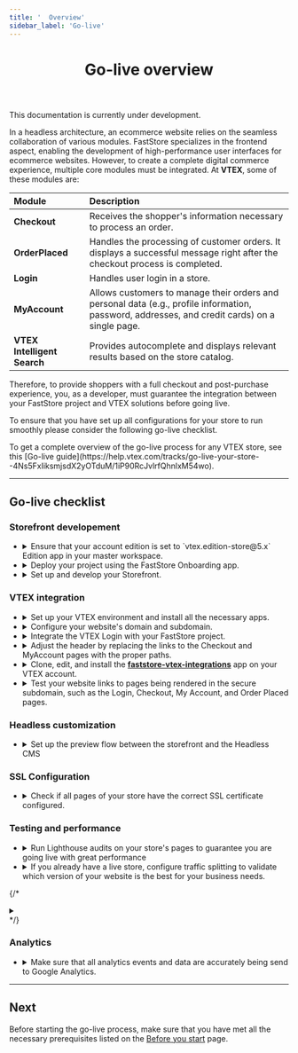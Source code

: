 ```yaml
---
title: '  Overview'
sidebar_label: 'Go-live'
---
```



<header>

# Go-live overview

</header>

<Callout type="warning" emoji="⚠️">
This documentation is currently under development.
</Callout>

In a headless architecture, an ecommerce website relies on the seamless collaboration of various modules. FastStore specializes in the frontend aspect, enabling the development of high-performance user interfaces for ecommerce websites. However, to create a complete digital commerce experience, multiple core modules must be integrated. At **VTEX**, some of these modules are:

| Module                      | Description                                                                                                                             |
| :-------------------------- | :-------------------------------------------------------------------------------------------------------------------------------------- |
| **Checkout**                | Receives the shopper's information necessary to process an order.                                                                       |
| **OrderPlaced**             | Handles the processing of customer orders. It displays a successful message right after the checkout process is completed.                                                            |
| **Login**                   | Handles user login in a store.                                                                                                          |
| **MyAccount**               | Allows customers to manage their orders and personal data (e.g., profile information, password, addresses, and credit cards) on a single page. |
| **VTEX Intelligent Search** | Provides autocomplete and displays relevant results based on the store catalog.                                                                 |

Therefore, to provide shoppers with a full checkout and post-purchase experience, you, as a developer, must guarantee the integration between your FastStore project and VTEX solutions before going live.

To ensure that you have set up all configurations for your store to run smoothly please consider the following go-live checklist.

<Callout type="info" emoji="ℹ️">
  To get a complete overview of the go-live process for any VTEX store, see this [Go-live guide](https://help.vtex.com/tracks/go-live-your-store--4Ns5FxIiksmjsdX2yOTduM/1iP90RcJvlrfQhnlxM54wo).
</Callout>

---

## Go-live checklist

### Storefront developement

<ul class="nx-section-checklist">
  <li>
    <b><CheckboxField label="Checking the account edition" id="checkboxfield-account" /></b>
    <details>
      <summary>Ensure that your account edition is set to `vtex.edition-store@5.x` Edition app in your master workspace.</summary>

      | Management              | Reference                                                                                                                                                                       |
      | :---------------------- | :------------------------------------------------------------------------------------------------------------------------------------------------------------------------------ |
      | Agency and VTEX Support |  If your account uses a different Edition App version, [open a support ticket](https://help.vtex.com/en/support) requesting the installation of the vtex.edition-store@5.x.  |
    </details>
  </li>
  <li>
    <b><CheckboxField label="Deploying with FastStore Onboarding" id="checkboxfield-onboarding" /></b>
    <details>
      <summary>Deploy your project using the FastStore Onboarding app.</summary>

      | Management | Reference                                                 |
      | :--------- | :-------------------------------------------------------- |
      | Agency     | [FastStore Onboarding](/docs/getting-started/1-faststore-onboarding/overview)  |
    </details>
  </li>
  <li>
    <b><CheckboxField label="Setting up the project" id="checkboxfield-setting-up" /></b>
    <details>
      <summary>Set up and develop your Storefront.</summary>
      | Management | Reference                                                          |
      | :--------- | :----------------------------------------------------------------- |
      | Agency     | [Setting up the project](/docs/getting-started/2-setting-up-the-project)  |
    </details>
  </li>
</ul>

### VTEX integration

<ul class="nx-section-checklist">
  <li>
    <b><CheckboxField label="Setting up a VTEX account" id="checkboxfield-default" /></b>
    <details>
      <summary>Set up your VTEX environment and install all the necessary apps.</summary>
      | Management | Reference                                                          |
      | :--------- | :----------------------------------------------------------------- |
      | Agency     | [Setting up a VTEX account for FastStore](/docs/go-live/1-setting-up-vtex-account-for-faststore)  |
    </details>
  </li>

  <li>
    <b><CheckboxField label="Configuring external DNS for a custom domain" id="checkboxfield-default" /></b>
    <details>
      <summary>Configure your website's domain and subdomain.</summary>
      | Management | Reference                                                          |
      | :--------- | :----------------------------------------------------------------- |
      | Agency and VTEX Support    | [Configuring external DNS for a custom domain](/docs/go-live/2-configuring-external-dns)  |
    </details>
  </li>

  <li>
    <b><CheckboxField label="Integrating the VTEX Login" id="checkboxfield-default" /></b>
    <details>
      <summary>Integrate the VTEX Login with your FastStore project.</summary>
      | Management | Reference                                                          |
      | :--------- | :----------------------------------------------------------------- |
      | Agency and VTEX Support    | [Integrating the VTEX Login](/docs/go-live/3-integrating-the-the-vtex-login)  |
    </details>
  </li>

  <li>
    <b><CheckboxField label="Integrating the VTEX Checkout" id="checkboxfield-default" /></b>
    <details>
      <summary>Adjust the header by replacing the links to the Checkout and MyAccount pages with the proper paths.</summary>
      | Management | Reference                                                          |
      | :--------- | :----------------------------------------------------------------- |
      | Agency and VTEX Support    | [Integrating the VTEX Checkout](/docs/go-live/4-integrating-the-vtex-checkout)  |
    </details>
  </li>

  <li>
    <b><CheckboxField label="Integrating the VTEX Order Placed and My Account" id="checkboxfield-default" /></b>
    <details>
      <summary>Clone, edit, and install the <b><a href="https://github.com/vtex/faststore-vtex-integrations/">faststore-vtex-integrations</a></b> app on your VTEX account.</summary>
      | Management | Reference                                                          |
      | :--------- | :----------------------------------------------------------------- |
      | Agency and VTEX Support    | [Integrating the VTEX Order Placed and My Account](/docs/go-live/5-integrating-the-vtex-order-placed-and-my-account)  |
    </details>
  </li>

  <li>
    <b><CheckboxField label="Checking the pages in the secure domain" id="checkboxfield-default" /></b>
    <details>
      <summary>Test your website links to pages being rendered in the secure subdomain, such as the Login, Checkout, My Account, and Order Placed pages.</summary>
      **Management**: Agency
    </details>
  </li>
</ul>

### Headless customization

<ul class="nx-section-checklist">
  <li>
    <b><CheckboxField label="Integrating the storefront with VTEX Headless CMS" id="checkboxfield-default" /></b>
    <details>
      <summary>Set up the preview flow between the storefront and the Headless CMS</summary>
      | Management | Reference  |
      | :--------- | :------------ |
      | Agency     | [VTEX Headless CMS]()  |
    </details>
  </li>
</ul>

### SSL Configuration

<ul class="nx-section-checklist">
  <li>
    <b><CheckboxField label="Checking the pages SSL certificate" id="checkboxfield-default" /></b>
    <details>
      <summary>Check if all pages of your store have the correct SSL certificate configured.</summary>
      **Management:** Agency
    </details>
  </li>
</ul>


### Testing and performance

<ul class="nx-section-checklist">
  <li>
    <b><CheckboxField label="Performing Lighthouse audits" id="checkboxfield-default" /></b>
    <details>
      <summary>Run Lighthouse audits on your store's pages to guarantee you are going live with great performance</summary>
      **Management:** Agency

      - Run Lighthouse audits on your store's Home Page, Product Listing Page (PLP), Product Details Page (PDP), and custom pages.
      - All pages must have Lighthouse Score equal or more than 60 on mobile devices.
      - Any publication will be automatically blocked by the system until all checks pass.
    </details>
  </li>
  <li>
    <b><CheckboxField label="Setting up Traffic Splitting" id="checkboxfield-default" /></b>
    <details>
      <summary>If you already have a live store, configure traffic splitting to validate which version of your website is the best for your business needs.</summary>
      **Management:** VTEX Support
    </details>
  </li>
</ul>

{/* <b><CheckboxField label="Sentry" id="checkboxfield-default" /></b>
<details>
  <summary></summary>
  | Management | Reference  |
  | :--------- | :------------ |
  | Agency and VTEX Support    | Coming soon!  |
</details> */}

### Analytics

<ul class="nx-section-checklist">
  <li>
    <b><CheckboxField label="Managing the Analytics module" id="checkboxfield-default" /></b>
    <details>
      <summary>Make sure that all analytics events and data are accurately being send to Google Analytics.</summary>
      | Management | Reference |
      | :--------- | :------------ |
      | Agency    | Coming soon!  |
    </details>
  </li>
</ul>

---

## Next

Before starting the go-live process, make sure that you have met all the necessary prerequisites listed on the [Before you start](/docs/go-live/before-you-start) page.

